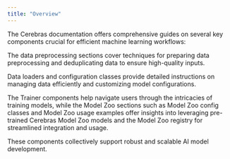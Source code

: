 ```yaml
---
title: "Overview"
---
```


The Cerebras documentation offers comprehensive guides on several key components crucial for efficient machine learning workflows:

The data preprocessing sections cover techniques for preparing data preprocessing and deduplicating data to ensure high-quality inputs.

Data loaders and configuration classes provide detailed instructions on managing data efficiently and customizing model configurations.

The Trainer components help navigate users through the intricacies of training models, while the Model Zoo sections such as Model Zoo config classes and Model Zoo usage examples offer insights into leveraging pre-trained Cerebras Model Zoo models and the Model Zoo registry for streamlined integration and usage.

These components collectively support robust and scalable AI model development.

